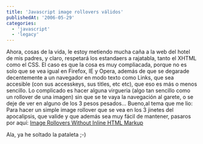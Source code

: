 ```yaml
---
title: 'Javascript image rollovers válidos'
publishedAt: '2006-05-29'
categories:
  - 'javascript'
  - 'legacy'
---
```


Ahora, cosas de la vida, le estoy metiendo mucha caña a la web del hotel de mis padres, y claro, respetará los estandaers a rajatabla, tanto el XHTML como el CSS. El caso es que la cosa es muy compliacada, porque no es solo que se vea igual en Firefox, IE y Opera, además de que se degarade decentemente a un navegador en modo texto como Links, que sea accesible (con sus accesskeys, sus titles, etc etc), que eso es más o menos sencillo. Lo complicado es hacer alguna virgueria (algo tan sencillo como un rollover de una imagen) sin que se te vaya la navegación al garete, o se deje de ver en alguno de los 3 pesos pesados... Bueno,al tema que me lio: Para hacer un simple image rollover que se vea en los 3 jinetes del apocalipsis, que valide y que además sea muy fácil de mantener, pasaros por aquí: [Image Rollovers Without Inline HTML Markup](http://www.hesido.com/web.php?page=imageswapping)

Ala, ya he soltado la pataleta ;-)
